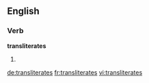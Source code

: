 
==English==

===Verb===
'''transliterates'''

# {{en-third-person singular of|transliterate}}

[[de:transliterates]]
[[fr:transliterates]]
[[vi:transliterates]]